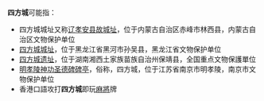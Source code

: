 '''四方城'''可能指：
*四方城城址又称[[辽孝安县故城址|辽孝安县故城址]]，位于内蒙古自治区赤峰市林西县，内蒙古自治区文物保护单位
*[[四方城城址|四方城城址]]，位于黑龙江省黑河市孙吴县，黑龙江省文物保护单位
*[[四方城遗址|四方城遗址]]，位于湖南湘西土家族苗族自治州保靖县，全国重点文物保護單位
*[[明孝陵神功圣德碑碑亭|明孝陵神功圣德碑碑亭]]，俗称，四方城，位于江苏省南京市明孝陵，南京市文物保护单位
*香港口語攻打'''四方城'''即玩[[麻將|麻將]]牌
{{disambig|Cat=三字消歧義|S}}
